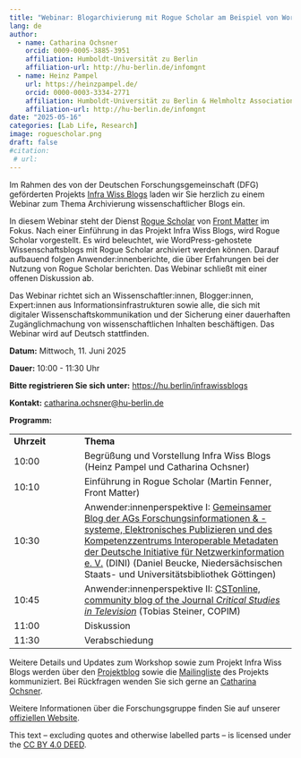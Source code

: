 ```yaml
---
title: "Webinar: Blogarchivierung mit Rogue Scholar am Beispiel von WordPress gehosteten Blogs"
lang: de
author:
  - name: Catharina Ochsner
    orcid: 0009-0005-3885-3951
    affiliation: Humboldt-Universität zu Berlin
    affiliation-url: http://hu-berlin.de/infomgnt
  - name: Heinz Pampel
    url: https://heinzpampel.de/
    orcid: 0000-0003-3334-2771
    affiliation: Humboldt-Universität zu Berlin & Helmholtz Association
    affiliation-url: http://hu-berlin.de/infomgnt
date: "2025-05-16"
categories: [Lab Life, Research]
image: roguescholar.png
draft: false
#citation:
 # url: 
---
```


Im Rahmen des von der Deutschen Forschungsgemeinschaft (DFG) geförderten Projekts [Infra Wiss Blogs](https://infrawissblogs.org/) laden wir Sie herzlich zu einem Webinar zum Thema Archivierung wissenschaftlicher Blogs ein.

In diesem Webinar steht der Dienst [Rogue Scholar](https://preview.rogue-scholar.org/de) von [Front Matter](https://front-matter.io/) im Fokus. Nach einer Einführung in das Projekt Infra Wiss Blogs, wird Rogue Scholar vorgestellt. Es wird beleuchtet, wie WordPress-gehostete Wissenschaftsblogs mit Rogue Scholar archiviert werden können. Darauf aufbauend folgen Anwender:innenberichte, die über Erfahrungen bei der Nutzung von Rogue Scholar berichten. Das Webinar schließt mit einer offenen Diskussion ab.

Das Webinar richtet sich an Wissenschaftler:innen, Blogger:innen, Expert:innen aus Informationsinfrastrukturen sowie alle, die sich mit digitaler Wissenschaftskommunikation und der Sicherung einer dauerhaften Zugänglichmachung von wissenschaftlichen Inhalten beschäftigen. Das Webinar wird auf Deutsch stattfinden.

**Datum:** Mittwoch, 11. Juni 2025

**Dauer:** 10:00 - 11:30 Uhr

**Bitte registrieren Sie sich unter:** <https://hu.berlin/infrawissblogs>

**Kontakt:** [catharina.ochsner\@hu-berlin.de](mailto:catharina.ochsner@hu-berlin.de)

**Programm:**

|  |  |
|------------------|------------------------------------------------------|
| **Uhrzeit** | **Thema** |
| 10:00 | Begrüßung und Vorstellung Infra Wiss Blogs (Heinz Pampel und Catharina Ochsner) |
| 10:10 | Einführung in Rogue Scholar (Martin Fenner, Front Matter) |
| 10:30 | Anwender:innenperspektive I: [Gemeinsamer Blog der AGs Forschungsinformationen & -systeme, Elektronisches Publizieren und des Kompetenzzentrums Interoperable Metadaten der Deutsche Initiative für Netzwerkinformation e. V.](https://blog.dini.de/EPub_FIS/ueber-uns/) (DINI) (Daniel Beucke, Niedersächsischen Staats- und Universitätsbibliothek Göttingen) |
| 10:45 | Anwender:innenperspektive II: [CSTonline, community blog of the Journal *Critical Studies in Television*](https://cstonline.net/) (Tobias Steiner, COPIM) |
| 11:00 | Diskussion |
| 11:30 | Verabschiedung |

Weitere Details und Updates zum Workshop sowie zum Projekt Infra Wiss Blogs werden über den [Projektblog](https://infrawissblogs.org/) sowie die [Mailingliste](https://www.listserv.dfn.de/sympa/info/infra-wiss-blogs) des Projekts kommuniziert. Bei Rückfragen wenden Sie sich gerne an [Catharina Ochsner](mailto:catharina.ochsner@hu-berlin.de).

Weitere Informationen über die Forschungsgruppe finden Sie auf unserer [offiziellen Website](http://hu.berlin/infomgnt).

This text – excluding quotes and otherwise labelled parts – is licensed under the [CC BY 4.0 DEED](https://creativecommons.org/licenses/by/4.0/deed.de).
